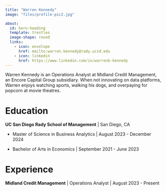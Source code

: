 ```yaml
---
title: "Warren Kennedy"
image: "files/profile-pic2.jpg"

about: 
  id: hero-heading
  template: trestles
  image-shape: round
  links: 
    - icon: envelope
      href: mailto:warren.kennedy@rady.ucsd.edu
    - icon: linkedin
      href: https://www.linkedin.com/in/warrenb-kennedy
---
```


Warren Kennedy is an Operations Analyst at Midland Credit Management, an Encore Capital Group subsidiary. When not innovating on data platforms, Warren enjoys watching sports, walking his dogs, and overpaying for popcorn at movie theatres.

# Education

**UC San Diego Rady School of Management** | San Diego, CA

- Master of Science in Business Analytics | August 2023 - December 2024

- Bachelor of Arts in Economics | September 2021 - June 2023


# Experience

**Midland Credit Management** | Operations Analyst | August 2023 - Present